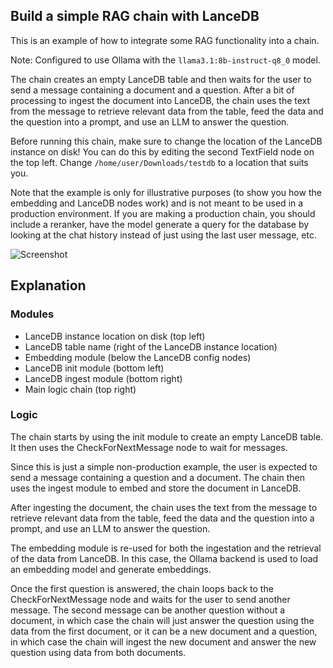 
## Build a simple RAG chain with LanceDB

This is an example of how to integrate some RAG functionality into a chain.

Note: Configured to use Ollama with the `llama3.1:8b-instruct-q8_0` model.

The chain creates an empty LanceDB table and then waits for the user to send a message containing a document and a question. After a bit of processing to ingest the document into LanceDB, the chain uses the text from the message to retrieve relevant data from the table, feed the data and the question into a prompt, and use an LLM to answer the question.

Before running this chain, make sure to change the location of the LanceDB instance on disk! You can do this by editing the second TextField node on the top left. Change `/home/user/Downloads/testdb` to a location that suits you.

Note that the example is only for illustrative purposes (to show you how the embedding and LanceDB nodes work) and is not meant to be used in a production environment. If you are making a production chain, you should include a reranker, have the model generate a query for the database by looking at the chat history instead of just using the last user message, etc.

![Screenshot](/examples/RAG.png)

<DownloadExampleButton
    title="Download"
    fileUrl="/examples/RAG.json"
    fileName="RAG.json"
/>

## Explanation

### Modules

-   LanceDB instance location on disk (top left)
-   LanceDB table name (right of the LanceDB instance location)
-   Embedding module (below the LanceDB config nodes)
-   LanceDB init module (bottom left)
-   LanceDB ingest module (bottom right)
-   Main logic chain (top right)

### Logic

The chain starts by using the init module to create an empty LanceDB table. It then uses the CheckForNextMessage node to wait for messages.

Since this is just a simple non-production example, the user is expected to send a message containing a question and a document. The chain then uses the ingest module to embed and store the document in LanceDB.

After ingesting the document, the chain uses the text from the message to retrieve relevant data from the table, feed the data and the question into a prompt, and use an LLM to answer the question.

The embedding module is re-used for both the ingestation and the retrieval of the data from LanceDB. In this case, the Ollama backend is used to load an embedding model and generate embeddings.

Once the first question is answered, the chain loops back to the CheckForNextMessage node and waits for the user to send another message. The second message can be another question without a document, in which case the chain will just answer the question using the data from the first document, or it can be a new document and a question, in which case the chain will ingest the new document and answer the new question using data from both documents.
